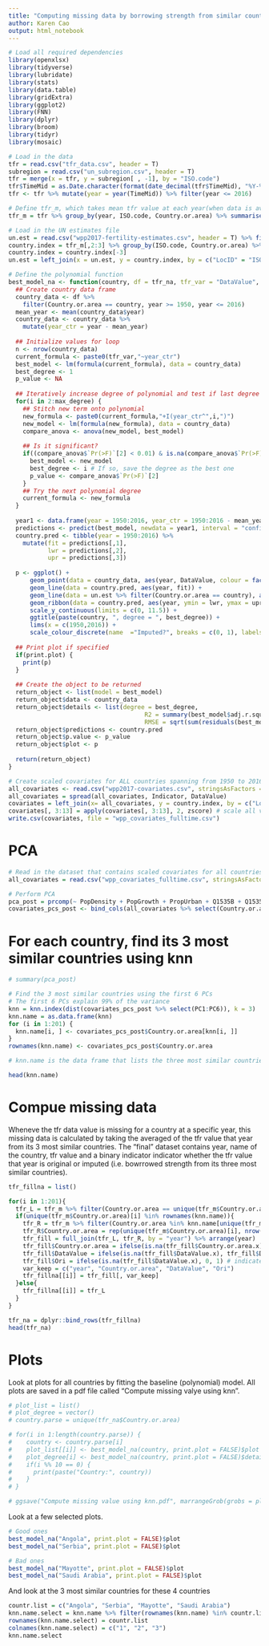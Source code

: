 ```yaml
---
title: "Computing missing data by borrowing strength from similar countries"
author: Karen Cao
output: html_notebook
---
```

```r
# Load all required dependencies
library(openxlsx)
library(tidyverse)
library(lubridate)
library(stats)
library(data.table)
library(gridExtra)
library(ggplot2)
library(FNN)
library(dplyr)
library(broom)
library(tidyr)
library(mosaic)
```

```r
# Load in the data
tfr = read.csv("tfr_data.csv", header = T)
subregion = read.csv("un_subregion.csv", header = T)
tfr = merge(x = tfr, y = subregion[ , -1], by = "ISO.code")
tfr$TimeMid = as.Date.character(format(date_decimal(tfr$TimeMid), "%Y-%m-%d"))
tfr <- tfr %>% mutate(year = year(TimeMid)) %>% filter(year <= 2016)

# Define tfr_m, which takes mean tfr value at each year(when data is available) regardless of reliability of different sources
tfr_m = tfr %>% group_by(year, ISO.code, Country.or.area) %>% summarise(DataValue = mean(DataValue)) %>% arrange(ISO.code, year) %>% ungroup()

# Load in the UN estimates file
un.est = read.csv("wpp2017-fertility-estimates.csv", header = T) %>% filter(Year <= 2016, Indicator == "TFR")
country.index = tfr_m[,2:3] %>% group_by(ISO.code, Country.or.area) %>% summarise(n = n())
country.index = country.index[-3]
un.est = left_join(x = un.est, y = country.index, by = c("LocID" = "ISO.code"))
```

```r
# Define the polynomial function
best_model_na <- function(country, df = tfr_na, tfr_var = "DataValue", max_degree = 9, print.plot = TRUE) {
  ## Create country data frame
  country_data <- df %>%
    filter(Country.or.area == country, year >= 1950, year <= 2016)
  mean_year <- mean(country_data$year)
  country_data <- country_data %>%
    mutate(year_ctr = year - mean_year)
  
  ## Initialize values for loop
  n <- nrow(country_data)
  current_formula <- paste0(tfr_var,"~year_ctr")
  best_model <- lm(formula(current_formula), data = country_data)
  best_degree <- 1
  p_value <- NA
  
  ## Iteratively increase degree of polynomial and test if last degree is significant
  for(i in 2:max_degree) {
    ## Stitch new term onto polynomial
    new_formula <- paste0(current_formula,"+I(year_ctr^",i,")")
    new_model <- lm(formula(new_formula), data = country_data)
    compare_anova <- anova(new_model, best_model)
    
    ## Is it significant? 
    if((compare_anova$`Pr(>F)`[2] < 0.01) & is.na(compare_anova$`Pr(>F)`[2]) == FALSE) {
      best_model <- new_model
      best_degree <- i # If so, save the degree as the best one
      p_value <- compare_anova$`Pr(>F)`[2]
    }
    ## Try the next polynomial degree
    current_formula <- new_formula
  }
  
  year1 <- data.frame(year = 1950:2016, year_ctr = 1950:2016 - mean_year)
  predictions <- predict(best_model, newdata = year1, interval = "confidence")
  country.pred <- tibble(year = 1950:2016) %>%
    mutate(fit = predictions[,1],
           lwr = predictions[,2],
           upr = predictions[,3])
  
  p <- ggplot() + 
      geom_point(data = country_data, aes(year, DataValue, colour = factor(Ori))) + 
      geom_line(data = country.pred, aes(year, fit)) + 
      geom_line(data = un.est %>% filter(Country.or.area == country), aes(Year, DataValue, color = "red")) +
      geom_ribbon(data = country.pred, aes(year, ymin = lwr, ymax = upr), alpha = 0.4) + 
      scale_y_continuous(limits = c(0, 11.5)) + 
      ggtitle(paste(country, ", degree = ", best_degree)) +
      lims(x = c(1950,2016)) + 
      scale_colour_discrete(name  ="Imputed?", breaks = c(0, 1), labels = c("Yes", "No"))
    
  ## Print plot if specified
  if(print.plot) {
    print(p)
  }
  
  ## Create the object to be returned
  return_object <- list(model = best_model)
  return_object$data <- country_data
  return_object$details <- list(degree = best_degree, 
                                      R2 = summary(best_model$adj.r.squared),
                                      RMSE = sqrt(sum(residuals(best_model)^2)/length(residuals(best_model))))
  return_object$predictions <- country.pred
  return_object$p.value <- p_value
  return_object$plot <- p
  
  return(return_object)
}
```

```r
# Create scaled covariates for ALL countries spanning from 1950 to 2016
all_covariates <- read.csv("wpp2017-covariates.csv", stringsAsFactors = FALSE) %>% filter(Year >= 1950, Year <= 2016)
all_covariates = spread(all_covariates, Indicator, DataValue)
covariates = left_join(x= all_covariates, y = country.index, by = c("LocID" = "ISO.code"))
covariates[, 3:13] = apply(covariates[, 3:13], 2, zscore) # scale all values
write.csv(covariates, file = "wpp_covariates_fulltime.csv")
```

# PCA
```r
# Read in the dataset that contains scaled covariates for all countries
all_covariates = read.csv("wpp_covariates_fulltime.csv", stringsAsFactors = FALSE) %>% filter(LocID %in% unique(tfr_m$ISO.code))

# Perform PCA
pca_post = prcomp(~ PopDensity + PopGrowth + PropUrban + Q1535B + Q1535F + Q1535M + Q1545B + Q1545F + Q1545M + TotalPop + U5MR, data = all_covariates)
covariates_pcs_post <- bind_cols(all_covariates %>% select(Country.or.area), as.data.frame(pca_post$x)) %>% group_by(Country.or.area) %>% summarise_at(2:12, mean) %>% ungroup()
```

# For each country, find its 3 most similar countries using knn
```r
# summary(pca_post) 

# Find the 3 most similar countries using the first 6 PCs
# The first 6 PCs explain 99% of the variance
knn = knn.index(dist(covariates_pcs_post %>% select(PC1:PC6)), k = 3)
knn.name = as.data.frame(knn)
for (i in 1:201) {
  knn.name[i, ] <- covariates_pcs_post$Country.or.area[knn[i, ]]
}
rownames(knn.name) <- covariates_pcs_post$Country.or.area

# knn.name is the data frame that lists the three most similar countries for every single country

head(knn.name)
```

# Compue missing data
Wheneve the tfr data value is missing for a country at a specific year, this missing data is calculated by taking the averaged of the tfr value that year from its 3 most similar countries. The "final" dataset contains year, name of the country, tfr value and a binary indicator indicator whether the tfr value that year is original or imputed (i.e. bowrrowed strength from its three most similar countries).

```r
tfr_fillna = list()

for(i in 1:201){
  tfr_L = tfr_m %>% filter(Country.or.area == unique(tfr_m$Country.or.area)[i])
  if(unique(tfr_m$Country.or.area)[i] %in% rownames(knn.name)){
    tfr_R = tfr_m %>% filter(Country.or.area %in% knn.name[unique(tfr_m$Country.or.area)[i], ]) %>% arrange(year) %>% group_by(year) %>% summarise(DataValue = mean(DataValue)) %>% ungroup()
    tfr_R$Country.or.area = rep(unique(tfr_m$Country.or.area)[i], nrow(tfr_R))
    tfr_fill = full_join(tfr_L, tfr_R, by = "year") %>% arrange(year)
    tfr_fill$Country.or.area = ifelse(is.na(tfr_fill$Country.or.area.x), as.character(tfr_fill$Country.or.area.y), as.character(tfr_fill$Country.or.area.x))
    tfr_fill$DataValue = ifelse(is.na(tfr_fill$DataValue.x), tfr_fill$DataValue.y, tfr_fill$DataValue.x)
    tfr_fill$Ori = ifelse(is.na(tfr_fill$DataValue.x), 0, 1) # indicate whether DataValue is borrowed from other countries/areas
    var_keep = c("year", "Country.or.area", "DataValue", "Ori")
    tfr_fillna[[i]] = tfr_fill[, var_keep]
  }else{
    tfr_fillna[[i]] = tfr_L
  }
}

tfr_na = dplyr::bind_rows(tfr_fillna)
head(tfr_na)
```

# Plots
Look at plots for all countries by fitting the baseline (polynomial) model. All plots are saved in a pdf file called "Compute missing valye using knn".
```r
# plot_list = list()
# plot_degree = vector()
# country.parse = unique(tfr_na$Country.or.area)

# for(i in 1:length(country.parse)) {
#    country <- country.parse[i]
#    plot_list[[i]] <- best_model_na(country, print.plot = FALSE)$plot
#    plot_degree[i] <- best_model_na(country, print.plot = FALSE)$details$degree # create degree of the polynomial model for each country
#    if(i %% 10 == 0) {
#      print(paste("Country:", country))
#    }
# }

# ggsave("Compute missing value using knn.pdf", marrangeGrob(grobs = plot_list, nrow = 3, ncol = 2))
```

Look at a few selected plots. 
```r
# Good ones
best_model_na("Angola", print.plot = FALSE)$plot
best_model_na("Serbia", print.plot = FALSE)$plot

# Bad ones
best_model_na("Mayotte", print.plot = FALSE)$plot
best_model_na("Saudi Arabia", print.plot = FALSE)$plot
```

And look at the 3 most similar countries for these 4 countries
```r
countr.list = c("Angola", "Serbia", "Mayotte", "Saudi Arabia")
knn.name.select = knn.name %>% filter(rownames(knn.name) %in% countr.list)
rownames(knn.name.select) = countr.list
colnames(knn.name.select) = c("1", "2", "3")
knn.name.select
```

